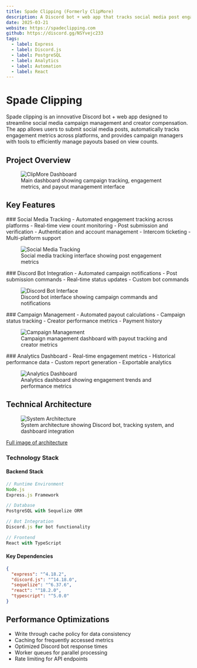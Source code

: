 ```yaml
---
title: Spade Clipping (Formerly ClipMore)
description: A Discord bot + web app that tracks social media post engagements and manages campaign payouts based on view counts. Coupled with a react dashboard for efficient campaign management and client facing tracking.
date: 2025-03-21
website: https://spadeclipping.com
github: https://discord.gg/NSYvejc233
tags:
  - label: Express
  - label: Discord.js
  - label: PostgreSQL
  - label: Analytics
  - label: Automation
  - label: React
---
```


# Spade Clipping

Spade clipping is an innovative Discord bot + web app designed to streamline social media campaign management and creator compensation. The app allows users to submit social media posts, automatically tracks engagement metrics across platforms, and provides campaign managers with tools to efficiently manage payouts based on view counts.

## Project Overview

<figure>
  <img src="/images/projects/clipmore/dashboard-hero.jpg" alt="ClipMore Dashboard" />
  <figcaption>Main dashboard showing campaign tracking, engagement metrics, and payout management interface</figcaption>
</figure>

## Key Features

<div className="grid grid-cols-1 items-center gap-8 md:grid-cols-2">
  <div>
    ### Social Media Tracking
    - Automated engagement tracking across platforms
    - Real-time view count monitoring
    - Post submission and verification
    - Authentication and account management
    - Intercom ticketing
    - Multi-platform support
  </div>
  
</div>

<figure className="md:col-span-2">
    <img src="/images/projects/clipmore/tracking.jpg" alt="Social Media Tracking" />
    <figcaption>Social media tracking interface showing post engagement metrics</figcaption>
  </figure>

<div className="grid grid-cols-1 items-center ">
  <div style={{fontSize: "0.95rem"}}>
    ### Discord Bot Integration
    - Automated campaign notifications
    - Post submission commands
    - Real-time status updates
    - Custom bot commands
  </div>
  <figure>
    <img src="/images/projects/clipmore/discord.jpg" alt="Discord Bot Interface" />
    <figcaption>Discord bot interface showing campaign commands and notifications</figcaption>
  </figure>
</div>

<div className="grid grid-cols-1 items-center gap-8 md:grid-cols-2">
  <div>
    ### Campaign Management
    - Automated payout calculations
    - Campaign status tracking
    - Creator performance metrics
    - Payment history
  </div>
  
</div>
<figure>
    <img src="/images/projects/clipmore/campaign.jpg" alt="Campaign Management" />
    <figcaption>Campaign management dashboard with payout tracking and creator metrics</figcaption>
  </figure>

<div className="grid grid-cols-1 items-center gap-8 md:grid-cols-2">
  <div>
    ### Analytics Dashboard
    - Real-time engagement metrics
    - Historical performance data
    - Custom report generation
    - Exportable analytics
  </div>
  
</div>
<figure>
    <img src="/images/projects/clipmore/analytics.jpg" alt="Analytics Dashboard" />
    <figcaption>Analytics dashboard showing engagement trends and performance metrics</figcaption>
  </figure>

## Technical Architecture

<figure>
  <img src="/images/projects/clipmore/arch.jpg" alt="System Architecture" />
  <figcaption>System architecture showing Discord bot, tracking system, and dashboard integration</figcaption>
  
</figure>

[Full image of architecture](/images/projects/clipmore/arch.jpg)
### Technology Stack

#### Backend Stack
```typescript
// Runtime Environment
Node.js
Express.js Framework

// Database
PostgreSQL with Sequelize ORM

// Bot Integration
Discord.js for bot functionality

// Frontend
React with TypeScript
```

#### Key Dependencies
```json
{
  "express": "^4.18.2",
  "discord.js": "^14.18.0",
  "sequelize": "^6.37.6",
  "react": "^18.2.0",
  "typescript": "^5.0.0"
}
```

## Performance Optimizations

- Write through cache policy for data consistency
- Caching for frequently accessed metrics
- Optimized Discord bot response times
- Worker queues for parallel processing
- Rate limiting for API endpoints